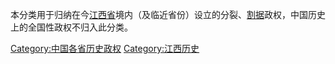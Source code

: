 本分类用于归纳在今[[江西省|江西省]]境内（及临近省份）设立的分裂、[[割据|割据]]政权，中国历史上的全国性政权不归入此分类。

[[Category:中国各省历史政权|Category:中国各省历史政权]]
[[Category:江西历史|Category:江西历史]]
